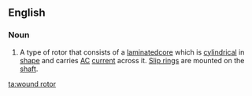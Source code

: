==English==

===Noun===
{{en-noun|head=[[wound]] [[rotor]]}}

# A type of rotor that consists of a [[laminated]][[core]] which is [[cylindrical]] in [[shape]] and carries [[AC]] [[current]] across it. [[slip ring|Slip rings]] are mounted on the [[shaft]].

[[ta:wound rotor]]